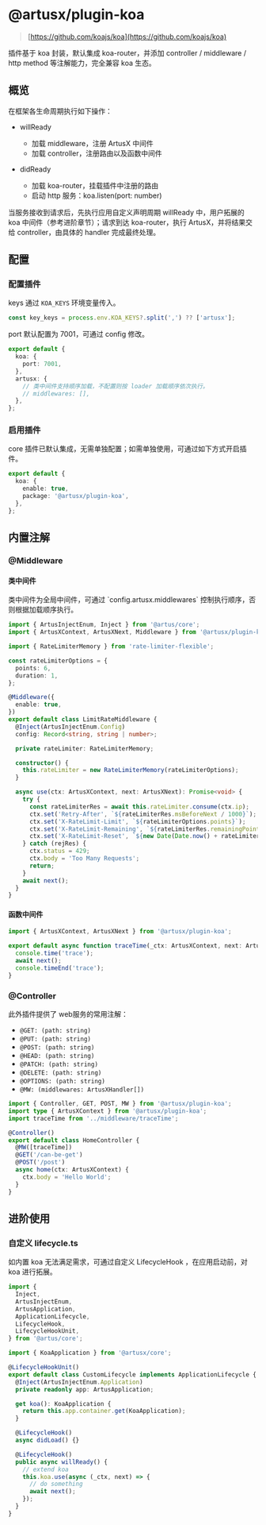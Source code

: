 
# @artusx/plugin-koa

> [https://github.com/koajs/koa](https://github.com/koajs/koa)

插件基于 koa 封装，默认集成 koa-router，并添加 controller / middleware / http method 等注解能力，完全兼容 koa 生态。

## 概览

在框架各生命周期执行如下操作：

- willReady

  - 加载 middleware，注册 ArtusX 中间件
  - 加载 controller，注册路由以及函数中间件

- didReady
  - 加载 koa-router，挂载插件中注册的路由
  - 启动 http 服务：koa.listen(port: number)

当服务接收到请求后，先执行应用自定义声明周期 willReady 中，用户拓展的 koa 中间件（参考进阶章节）；请求到达 koa-router，执行 ArtusX，并将结果交给 controller，由具体的 handler 完成最终处理。

## 配置

### 配置插件

keys 通过 `KOA_KEYS` 环境变量传入。

```ts filename="iTerm"
const key_keys = process.env.KOA_KEYS?.split(',') ?? ['artusx'];
```

port 默认配置为 7001，可通过 config 修改。

```ts filename="config.default.ts"
export default {
  koa: {
    port: 7001,
  },
  artusx: {
    // 类中间件支持顺序加载，不配置则按 loader 加载顺序依次执行。
    // middlewares: [],
  },
};
```

### 启用插件

core 插件已默认集成，无需单独配置；如需单独使用，可通过如下方式开启插件。

```ts filename="plugin.ts"
export default {
  koa: {
    enable: true,
    package: '@artusx/plugin-koa',
  },
};
```

## 内置注解

### @Middleware

#### 类中间件

<Callout type='info' emoji='ℹ️'>
  类中间件为全局中间件，可通过 `config.artusx.middlewares` 控制执行顺序，否则根据加载顺序执行。
</Callout>

```ts filename="middleware/limitRate.ts"
import { ArtusInjectEnum, Inject } from '@artus/core';
import { ArtusXContext, ArtusXNext, Middleware } from '@artusx/plugin-koa';

import { RateLimiterMemory } from 'rate-limiter-flexible';

const rateLimiterOptions = {
  points: 6,
  duration: 1,
};

@Middleware({
  enable: true,
})
export default class LimitRateMiddleware {
  @Inject(ArtusInjectEnum.Config)
  config: Record<string, string | number>;

  private rateLimiter: RateLimiterMemory;

  constructor() {
    this.rateLimiter = new RateLimiterMemory(rateLimiterOptions);
  }

  async use(ctx: ArtusXContext, next: ArtusXNext): Promise<void> {
    try {
      const rateLimiterRes = await this.rateLimiter.consume(ctx.ip);
      ctx.set('Retry-After', `${rateLimiterRes.msBeforeNext / 1000}`);
      ctx.set('X-RateLimit-Limit', `${rateLimiterOptions.points}`);
      ctx.set('X-RateLimit-Remaining', `${rateLimiterRes.remainingPoints}`);
      ctx.set('X-RateLimit-Reset', `${new Date(Date.now() + rateLimiterRes.msBeforeNext)}`);
    } catch (rejRes) {
      ctx.status = 429;
      ctx.body = 'Too Many Requests';
      return;
    }
    await next();
  }
}
```

#### 函数中间件

```ts filename="middleware/traceTime.ts"
import { ArtusXContext, ArtusXNext } from '@artusx/plugin-koa';

export default async function traceTime(_ctx: ArtusXContext, next: ArtusXNext): Promise<void> {
  console.time('trace');
  await next();
  console.timeEnd('trace');
}
```

### @Controller

此外插件提供了 web服务的常用注解：

- `@GET: (path: string)`
- `@PUT: (path: string)`
- `@POST: (path: string)`
- `@HEAD: (path: string)`
- `@PATCH: (path: string)`
- `@DELETE: (path: string)`
- `@OPTIONS: (path: string)`
- `@MW: (middlewares: ArtusXHandler[])`

```ts filename="controller/home.ts"
import { Controller, GET, POST, MW } from '@artusx/plugin-koa';
import type { ArtusXContext } from '@artusx/plugin-koa';
import traceTime from '../middleware/traceTime';

@Controller()
export default class HomeController {
  @MW([traceTime])
  @GET('/can-be-get')
  @POST('/post')
  async home(ctx: ArtusXContext) {
    ctx.body = 'Hello World';
  }
}
```

## 进阶使用

### 自定义 lifecycle.ts

如内置 koa 无法满足需求，可通过自定义 LifecycleHook ，在应用启动前，对 koa 进行拓展。

```ts filename="lifecycle.ts"
import {
  Inject,
  ArtusInjectEnum,
  ArtusApplication,
  ApplicationLifecycle,
  LifecycleHook,
  LifecycleHookUnit,
} from '@artus/core';

import { KoaApplication } from '@artusx/core';

@LifecycleHookUnit()
export default class CustomLifecycle implements ApplicationLifecycle {
  @Inject(ArtusInjectEnum.Application)
  private readonly app: ArtusApplication;

  get koa(): KoaApplication {
    return this.app.container.get(KoaApplication);
  }

  @LifecycleHook()
  async didLoad() {}

  @LifecycleHook()
  public async willReady() {
    // extend koa
    this.koa.use(async (_ctx, next) => {
      // do something
      await next();
    });
  }
}
```
